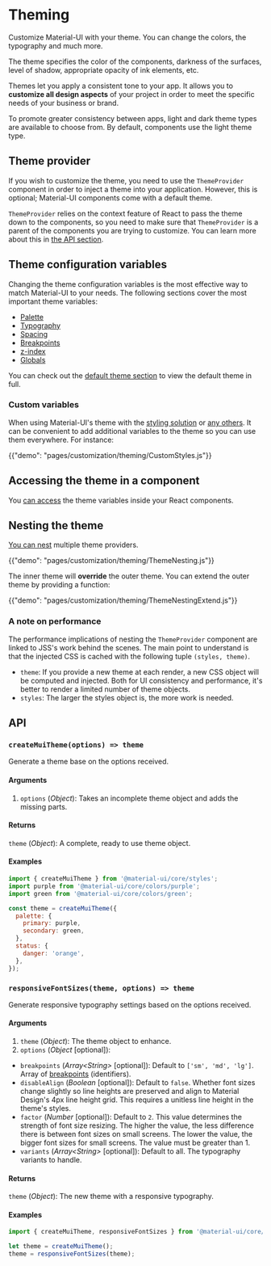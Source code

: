# Theming

<p class="description">Customize Material-UI with your theme. You can change the colors, the typography and much more.</p>

The theme specifies the color of the components, darkness of the surfaces, level of shadow, appropriate opacity of ink elements, etc.

Themes let you apply a consistent tone to your app. It allows you to **customize all design aspects** of your project in order to meet the specific needs of your business or brand.

To promote greater consistency between apps, light and dark theme types are available to choose from. By default, components use the light theme type.

## Theme provider

If you wish to customize the theme, you need to use the `ThemeProvider` component in order to inject a theme into your application.
However, this is optional; Material-UI components come with a default theme.

`ThemeProvider` relies on the context feature of React to pass the theme down to the components,
so you need to make sure that `ThemeProvider` is a parent of the components you are trying to customize.
You can learn more about this in [the API section](/styles/api/#themeprovider).

## Theme configuration variables

Changing the theme configuration variables is the most effective way to match Material-UI to your needs.
The following sections cover the most important theme variables:

- [Palette](/customization/palette/)
- [Typography](/customization/typography/)
- [Spacing](/customization/spacing/)
- [Breakpoints](/customization/breakpoints/)
- [z-index](/customization/z-index/)
- [Globals](/customization/globals/)

You can check out the [default theme section](/customization/default-theme/) to view the default theme in full.

### Custom variables

When using Material-UI's theme with the [styling solution](/styles/basics/) or [any others](/guides/interoperability/#themeprovider).
It can be convenient to add additional variables to the theme so you can use them everywhere.
For instance:

{{"demo": "pages/customization/theming/CustomStyles.js"}}

## Accessing the theme in a component

You [can access](/styles/advanced/#accessing-the-theme-in-a-component) the theme variables inside your React components.

## Nesting the theme

[You can nest](/styles/advanced/#theme-nesting) multiple theme providers.

{{"demo": "pages/customization/theming/ThemeNesting.js"}}

The inner theme will **override** the outer theme.
You can extend the outer theme by providing a function:

{{"demo": "pages/customization/theming/ThemeNestingExtend.js"}}

### A note on performance

The performance implications of nesting the `ThemeProvider` component are linked to JSS's work behind the scenes.
The main point to understand is that the injected CSS is cached with the following tuple `(styles, theme)`.

- `theme`: If you provide a new theme at each render, a new CSS object will be computed and injected. Both for UI consistency and performance, it's better to render a limited number of theme objects.
- `styles`: The larger the styles object is, the more work is needed.

## API

### `createMuiTheme(options) => theme`

Generate a theme base on the options received.

#### Arguments

1. `options` (*Object*): Takes an incomplete theme object and adds the missing parts.

#### Returns

`theme` (*Object*): A complete, ready to use theme object.

#### Examples

```js
import { createMuiTheme } from '@material-ui/core/styles';
import purple from '@material-ui/core/colors/purple';
import green from '@material-ui/core/colors/green';

const theme = createMuiTheme({
  palette: {
    primary: purple,
    secondary: green,
  },
  status: {
    danger: 'orange',
  },
});
```

### `responsiveFontSizes(theme, options) => theme`

Generate responsive typography settings based on the options received.

#### Arguments

1. `theme` (*Object*): The theme object to enhance.
2. `options` (*Object* [optional]):

  - `breakpoints` (*Array<String\>* [optional]): Default to `['sm', 'md', 'lg']`. Array of [breakpoints](/customization/breakpoints/) (identifiers).
  - `disableAlign` (*Boolean* [optional]): Default to `false`. Whether font sizes change slightly so line
    heights are preserved and align to Material Design's 4px line height grid.
    This requires a unitless line height in the theme's styles.
  - `factor` (*Number* [optional]): Default to `2`. This value determines the strength of font size resizing. The higher the value, the less difference there is between font sizes on small screens.
  The lower the value, the bigger font sizes for small screens. The value must be greater than 1.
  - `variants` (*Array<String\>* [optional]): Default to all. The typography variants to handle.

#### Returns

`theme` (*Object*): The new theme with a responsive typography.

#### Examples

```js
import { createMuiTheme, responsiveFontSizes } from '@material-ui/core/styles';

let theme = createMuiTheme();
theme = responsiveFontSizes(theme);
```
